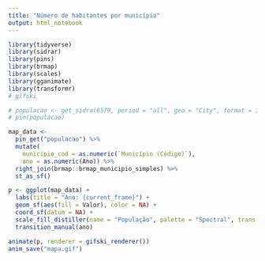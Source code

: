 ```yaml
---
title: "Número de habitantes por município"
output: html_notebook
---
```


```r
library(tidyverse)
library(sidrar)
library(pins)
library(brmap)
library(scales)
library(gganimate)
library(transformr)
# gifski
```

```r
# populacao <- get_sidra(6579, period = "all", geo = "City", format = 3) %>% as_tibble()
# pin(populacao)

map_data <-
  pin_get("populacao") %>%
  mutate(
    municipio_cod = as.numeric(`Município (Código)`),
    ano = as.numeric(Ano)) %>%
  right_join(brmap::brmap_municipio_simples) %>%
  st_as_sf()

p <- ggplot(map_data) +
  labs(title = "Ano: {current_frame}") +
  geom_sf(aes(fill = Valor), color = NA) +
  coord_sf(datum = NA) +
  scale_fill_distiller(name = "População", palette = "Spectral", trans = "log10", labels = scales::label_number_si()) +
  transition_manual(ano)

animate(p, renderer = gifski_renderer())
anim_save("mapa.gif")
```


